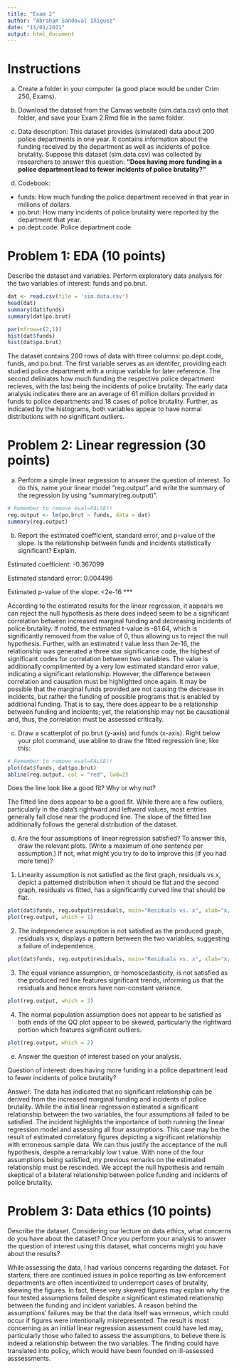 ```yaml
---
title: "Exam 2"
author: "Abraham Sandoval Iñiguez"
date: "11/01/2021"
output: html_document
---
```



# Instructions

a. Create a folder in your computer (a good place would be under Crim 250, Exams). 

b. Download the dataset from the Canvas website (sim.data.csv) onto that folder, and save your Exam 2.Rmd file in the same folder.

c. Data description: This dataset provides (simulated) data about 200 police departments in one year. It contains information about the funding received by the department as well as incidents of police brutality. Suppose this dataset (sim.data.csv) was collected by researchers to answer this question: **"Does having more funding in a police department lead to fewer incidents of police brutality?"**
d. Codebook:
- funds: How much funding the police department received in that year in millions of dollars.
- po.brut: How many incidents of police brutality were reported by the department that year.
- po.dept.code: Police department code

# Problem 1: EDA (10 points) 

Describe the dataset and variables. Perform exploratory data analysis for the two variables of interest: funds and po.brut.

```r
dat <- read.csv(file = 'sim.data.csv')
head(dat)
summary(dat$funds)
summary(dat$po.brut)

par(mfrow=c(2,1))
hist(dat$funds)
hist(dat$po.brut)
```

The dataset contains 200 rows of data with three columns: po.dept.code, funds, and po.brut. The first variable serves as an identifer, providing each studied police department with a unique variable for later reference. The second deliniates how much funding the respective police department recieves, with the last being the incidents of police brutality. The early data analysis indicates there are an average of 61 million dollars provided in funds to police departments and 18 cases of police brutality. Further, as indicated by the histograms, both variables appear to have normal distributions with no significant outliers. 


# Problem 2: Linear regression (30 points)

a. Perform a simple linear regression to answer the question of interest. To do this, name your linear model "reg.output" and write the summary of the regression by using "summary(reg.output)". 

```r
# Remember to remove eval=FALSE!!
reg.output <- lm(po.brut ~ funds, data = dat)
summary(reg.output)
```

b. Report the estimated coefficient, standard error, and p-value of the slope. Is the relationship between funds and incidents statistically significant? Explain.

Estimated coefficient: -0.367099

Estimated standard error: 0.004496

Estimated p-value of the slope: <2e-16 ***

According to the estimated results for the linear regression, it appears we can reject the null hypothesis as there does indeed seem to be a significant correlation between increased marginal funding and decreasing incidents of police brutality. If noted, the estimated t-value is -81.64, which is significantly removed from the value of 0, thus allowing us to reject the null hypothesis. Further, with an estimated t value less than 2e-16, the relationship was generated a three star significance code, the highest of significant codes for correlation between two variables. The value is additionally complimented by a very low estimated standard error value, indicating a significant relationship.
However, the difference between correlation and causation must be highlighted once again. It may be possible that the marginal funds provided are not causing the decrease in incidents, but rather the funding of possible programs that is enabled by additional funding. That is to say, there does appear to be a relationship between funding and incidents; yet, the relationship may not be causational and, thus, the correlation must be assessed critically.

c. Draw a scatterplot of po.brut (y-axis) and funds (x-axis). Right below your plot command, use abline to draw the fitted regression line, like this:
```r
# Remember to remove eval=FALSE!!
plot(dat$funds, dat$po.brut)
abline(reg.output, col = "red", lwd=2)
```
Does the line look like a good fit? Why or why not?

The fitted line does appear to be a good fit. While there are a few outliers, particularly in the data's rightward and leftward values, most entries generally fall close near the produced line. The slope of the fitted line additionally follows the general distribution of the dataset.

d. Are the four assumptions of linear regression satisfied? To answer this, draw the relevant plots. (Write a maximum of one sentence per assumption.) If not, what might you try to do to improve this (if you had more time)?

1) Linearity assumption is not satisfied as the first graph, residuals vs x,  depict a patterned distribution when it should be flat and the second graph, residuals vs fitted, has a significantly curved line that should be flat.
```r
plot(dat$funds, reg.output$residuals, main="Residuals vs. x", xlab="x, Funding", ylab="Residuals")
plot(reg.output, which = 1)
```
2) The independence assumption is not satisfied as the produced graph, residuals vs x, displays a pattern between the two variables, suggesting a failure of independence. 
```r
plot(dat$funds, reg.output$residuals, main="Residuals vs. x", xlab="x, Funding", ylab="Residuals")
```

3) The equal variance assumption, or homoscedasticity, is not satisfied as the produced red line features significant trends, informing us that the residuals and hence errors have non-constant variance.
```r
plot(reg.output, which = 3)
```

4) The normal population assumption does not appear to be satisfied as both ends of the QQ plot appear to be skewed, particularly the rightward portion which features significant outliers.
```r
plot(reg.output, which = 2)
```


e. Answer the question of interest based on your analysis.

Question of interest: does having more funding in a police department lead to fewer incidents of police brutality?

Answer: The data has indicated that no significant relationship can be derived from the increased marginal funding and incidents of police brutality. While the initial linear regression estimated a significant relationship between the two variables, the four assumptions all failed to be satisfied. The incident highlights the importance of both running the linear regression model and assessing all four assumptions. This case may be the result of estimated correlatory figures depicting a significant relationship with erroneous sample data. We can thus justify the acceptance of the null hypothesis, despite a remarkably low t value. With none of the four assumptions being satisfied, my previous remarks on the estimated relationship must be rescinded. We accept the null hypothesis and remain skeptical of a bilateral relationship between police funding and incidents of police brutality.

# Problem 3: Data ethics (10 points)

Describe the dataset. Considering our lecture on data ethics, what concerns do you have about the dataset? Once you perform your analysis to answer the question of interest using this dataset, what concerns might you have about the results?

While assessing the data, I had various concerns regarding the dataset. For starters, there are continued issues in police reporting as law enforcement departments are often incentivized to underreport cases of brutality, skewing the figures. In fact, these very skewed figures may explain why the four tested assumptions failed despite a significant estimated relationship between the funding and incident variables. A reason behind the assumptions' failures may be that the data itself was errneous, which could occur if figures were intentionally misrepresented. The result is most concerning as an initial linear regression assessment could have led may, particularly those who failed to assess the assumptions, to believe there is indeed a relationship between the two variables. The finding could have translated into policy, which would have been founded on ill-assessed asssessments.
